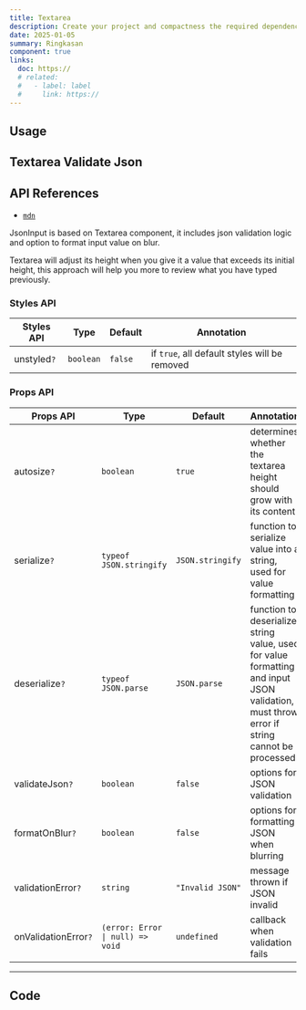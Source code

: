 ```yaml
---
title: Textarea
description: Create your project and compactness the required dependencies.
date: 2025-01-05
summary: Ringkasan
component: true
links:
  doc: https://
  # related:
  #   - label: label
  #     link: https://
---
```


## Usage

<TextareaDemosUsage />

## Textarea Validate Json

<TextareaDemosValidateJson />

## API References

- [`mdn`](https://developer.mozilla.org/en-US/docs/Web/HTML/Element/textarea)

JsonInput is based on Textarea component, it includes json validation logic and option to format input value on blur.

Textarea will adjust its height when you give it a value that exceeds its initial height, this approach will help you more to review what you have typed previously.

### Styles API

| Styles API  | Type      | Default | Annotation                                    |
| ----------- | --------- | ------- | --------------------------------------------- |
| unstyled`?` | `boolean` | `false` | if `true`, all default styles will be removed |

### Props API

| Props API            | Type                             | Default          | Annotation                                                                                                                                |
| -------------------- | -------------------------------- | ---------------- | ----------------------------------------------------------------------------------------------------------------------------------------- |
| autosize`?`          | `boolean`                        | `true`           | determines whether the textarea height should grow with its content                                                                       |
| serialize`?`         | `typeof JSON.stringify`          | `JSON.stringify` | function to serialize value into a string, used for value formatting                                                                      |
| deserialize`?`       | `typeof JSON.parse`              | `JSON.parse`     | function to deserialize string value, used for value formatting and input JSON validation, must throw error if string cannot be processed |
| validateJson`?`      | `boolean`                        | `false`          | options for JSON validation                                                                                                               |
| formatOnBlur`?`      | `boolean`                        | `false`          | options for formatting JSON when blurring                                                                                                 |
| validationError`?`   | `string`                         | `"Invalid JSON"` | message thrown if JSON invalid                                                                                                            |
| onValidationError`?` | `(error: Error \| null) => void` | `undefined`      | callback when validation fails                                                                                                            |

---

## Code

<LoadCodes />
